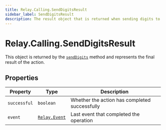 ```yaml
---
title: Relay.Calling.SendDigitsResult
sidebar_label: SendDigitsResult
description: The result object that is returned when sending digits to a call.
---
```


[relay-event]: /sdks/relay-realtime-sdk/v2/language/nodejs/event
[senddigits]: /sdks/relay-realtime-sdk/v2/language/nodejs/calling/call#senddigits

# Relay.Calling.SendDigitsResult

This object is returned by the [`sendDigits`][senddigits] method and represents the final result of the action.

## Properties

| Property | Type | Description |
| -------- | ---- | ----------- |
| `successful` | `boolean` | Whether the action has completed successfully |
| `event` | [`Relay.Event`][relay-event] | Last event that completed the operation |
